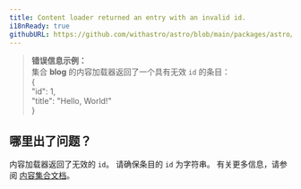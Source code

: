 ```yaml
---
title: Content loader returned an entry with an invalid id.
i18nReady: true
githubURL: https://github.com/withastro/astro/blob/main/packages/astro/src/core/errors/errors-data.ts
---
```


> **错误信息示例：**<br/>
集合 **blog** 的内容加载器返回了一个具有无效 `id` 的条目：<br/>
&#123;<br/>
  "id": 1,<br/>
  "title": "Hello, World!"<br/>
&#125;

## 哪里出了问题？
内容加载器返回了无效的 `id`。
请确保条目的 `id` 为字符串。
有关更多信息，请参阅 [内容集合文档](/zh-cn/guides/content-collections/)。
